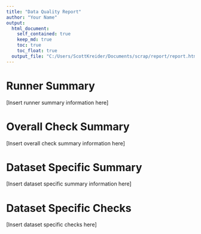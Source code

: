 ```yaml
---
title: "Data Quality Report"
author: "Your Name"
output:
  html_document:
    self_contained: true
    keep_md: true
    toc: true
    toc_float: true
  output_file: "C:/Users/ScottKreider/Documents/scrap/report/report.html"
---
```


# Runner Summary

[Insert runner summary information here]

# Overall Check Summary

[Insert overall check summary information here]

# Dataset Specific Summary

[Insert dataset specific summary information here]

# Dataset Specific Checks

[Insert dataset specific checks here]
